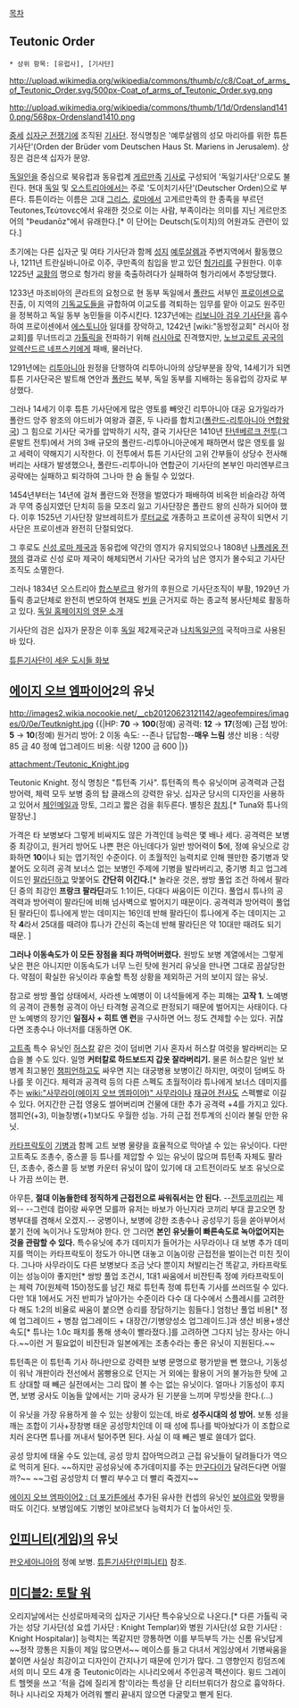 [[목차]]
== Teutonic Order ==
 * 상위 항목: [유럽사], [기사단]

http://upload.wikimedia.org/wikipedia/commons/thumb/c/c8/Coat_of_arms_of_Teutonic_Order.svg/500px-Coat_of_arms_of_Teutonic_Order.svg.png

http://upload.wikimedia.org/wikipedia/commons/thumb/1/1d/Ordensland1410.png/568px-Ordensland1410.png

[[중세]] [[십자군 전쟁]]기에 조직된 [[기사단]]. 정식명칭은 '예루살렘의 성모 마리아를 위한 튜튼기사단'(Orden der Brüder vom Deutschen Haus St. Mariens in Jerusalem). 상징은 검은색 십자가 문양.

[[독일]]인을 중심으로 북유럽과 동유럽계 [[게르만]]족 [[기사]]로 구성되어 '독일기사단'으로도 불린다. 현대 [[독일]] 및 [[오스트리아]]에서는 주로 '도이치기사단'(Deutscher Orden)으로 부른다. 튜튼이라는 이름은 고대 [[그리스]], [[로마]]에서 고게르만족의 한 종족을 부르던 Teutones,Τεύτονες에서 유래한 것으로 이는 사람, 부족이라는 의미를 지닌 게르만조어의 "Þeudanōz"에서 유래한다.[* 이 단어는 Deutsch(도이치)의 어원과도 관련이 있다.]

초기에는 다른 십자군 및 여타 기사단과 함께 [[성지]] [[예루살렘]]과 주변지역에서 활동했으나, 1211년 트란실바니아로 이주, 쿠만족의 침입을 받고 있던 [[헝가리]]를 구원한다. 이후 1225년 [[교황]]의 명으로 헝가리 왕을 축출하려다가 실패하여 헝가리에서 추방당했다.

1233년 마조비아의 콘라트의 요청으로 현 동부 독일에서 [[폴란드]] 서부인 [[프로이센]]으로 진출, 이 지역의 [[기독교]]도들을 규합하여 이교도를 격퇴하는 임무를 맡아 이교도 원주민을 정복하고 독일 동부 농민들을 이주시킨다. 1237년에는 [[리보니아 검우 기사단]]을 흡수하여 프로이센에서 [[에스토니아]] 일대를 장악하고, 1242년 [wiki:"동방정교회" 러시아 정교회]를 무너뜨리고 [[가톨릭]]을 전파하기 위해 [[러시아]]로 진격했지만, [[노브고로트 공국]]의 [[알렉산드르 네프스키]]에게 패배, 물러난다.

1291년에는 [[리투아니아]] 원정을 단행하여 리투아니아의 상당부분을 장악, 14세기가 되면 튜튼 기사단국은 발트해 연안과 [[폴란드]] 북부, 독일 동부를 지배하는 동유럽의 강자로 부상했다.

그러나 14세기 이후 튜튼 기사단에게 많은 영토를 빼앗긴 리투아니아 대공 요가일라가 폴란드 앙주 왕조의 야드비가 여왕과 결혼, 두 나라를 합치고([[폴란드-리투아니아 연합왕국]]) 그 힘으로 기사단 국가를 압박하기 시작, 결국 기사단은 1410년 [[탄넨베르크 전투]](그룬발트 전투)에서 거의 3배 규모의 폴란드-리투아니아군에게 패하면서 많은 영토를 잃고 세력이 약해지기 시작한다. 이 전투에서 튜튼 기사단의 고위 간부들이 상당수 전사해 버리는 사태가 발생했으나, 폴란드-리투아니아 연합군이 기사단의 본부인 마리엔부르크 공략에는 실패하고 퇴각하여 그나마 한 숨 돌릴 수 있었다.

1454년부터는 14년에 걸쳐 폴란드와 전쟁을 벌였다가 패배하여 비옥한 비슬라강 하역과 무역 중심지였던 단치히 등을 모조리 잃고 기사단장은 폴란드 왕의 신하가 되어야 했다. 이후 1525년 기사단장 알브레히트가 [[루터교]]로 개종하고 프로이센 공작이 되면서 기사단은 프로이센과 완전히 단절되었다.

그 후로도 [[신성 로마 제국]]과 동유럽에 약간의 영지가 유지되었으나 1808년 [[나폴레옹 전쟁]]의 결과로 신성 로마 제국이 해체되면서 기사단 국가의 남은 영지가 몰수되고 기사단 조직도 소멸한다.

그러나 1834년 오스트리아 [[합스부르크]] 왕가의 후원으로 기사단조직이 부활, 1929년 가톨릭 종교단체로 완전히 변모하여 현재도 [[빈]]을 근거지로 하는 종교적 봉사단체로 활동하고 있다. [http://www.deutscher-orden.de/GB/ 독일 홈페이지의 영문 소개]

기사단의 검은 십자가 문장은 이후 [[독일]] 제2제국군과 [[나치]]독일군의 국적마크로 사용된 바 있다.

[http://www.ordensland.de/index.html 튜튼기사단이 세운 도시들 화보]
== [[에이지 오브 엠파이어]]2의 유닛 ==
http://images2.wikia.nocookie.net/__cb20120623121142/ageofempires/images/0/0e/Teutknight.jpg
{{|HP: '''70'''  →  '''100'''(정예)
공격력: '''12'''  → '''17'''(정예)
근접 방어: '''5'''  → '''10'''(정예)
원거리 방어: 2
이동 속도: --존나 답답함--'''매우 느림'''
생산 비용 : 식량 85 금 40
정예 업그레이드 비용: 식량 1200 금 600
|}}

attachment:/Teutonic_Knight.jpg

Teutonic Knight. 정식 명칭은 "튜턴족 기사". 튜턴족의 특수 유닛이며 공격력과 근접 방어력, 체력 모두 보병 중의 탑 클래스의 강력한 유닛. 십자군 당시의 디자인을 사용하고 있어서 [[체인메일]]과 망토, 그리고 짧은 검을 휘두른다. 별칭은 [[참치]].[* Tuna와 튜나의 말장난.]

가격은 타 보병보다 그렇게 비싸지도 않은 가격인데 능력은 몇 배나 세다. 공격력은 보병 중 최강이고, 원거리 방어도 나쁜 편은 아닌데다가 일반 방어력이 '''5'''에, 정예 유닛으로 강화하면 '''10'''이나 되는 엽기적인 수준이다. 이 초월적인 능력치로 인해 웬만한 중기병과 맞붙어도 오히려 공격 보너스 없는 보병인 주제에 기병을 발라버리고, 중기병 최고 업그레이드인 [[팔라딘]]하고 맞붙어도 '''간단히 이긴다.'''[* 놀라운 것은, 쌍방 풀업 조건 하에서 팔라딘 중의 최강인 '''프랑크 팔라딘'''과도 1:1이든, 다대다 싸움이든 이긴다. 풀업시 튜나의 공격력과 방어력이 팔라딘에 비해 넘사벽으로 벌어지기 때문이다. 공격력과 방어력이 풀업된 팔라딘이 튜나에게 받는 데미지는 16인데 반해 팔라딘이 튜나에게 주는 데미지는 고작 '''4'''라서 25대를 때려야 튜나가 간신히 죽는데 반해 팔라딘은 약 10대만 때려도 되기 때문. ]

'''그러나 이동속도가 이 모든 장점을 죄다 까먹어버렸다.''' 원방도 보병 계열에서는 그렇게 낮은 편은 아니지만 이동속도가 너무 느린 탓에 원거리 유닛을 만나면 그대로 끔살당한다. 약점이 확실한 유닛이라 후술할 특정 상황을 제외하곤 거의 보이지 않는 유닛.

참고로 쌍방 풀업 상태에서, 사라센 노예병이 이 녀석들에게 주는 피해는 '''고작 1.''' 노예병의 공격이 관통형 공격이 아닌 타격형 공격으로 판정되기 때문에 벌어지는 사태이다. 다만 노예병의 장기인 '''일점사 + 히트 앤 런'''을 구사하면 어느 정도 견제할 수는 있다. 귀찮다면 조총수나 아너저를 대동하면 OK.

[[고트족]] 특수 유닛인 [[허스칼]] 같은 것이 덤비면 기사 혼자서 허스칼 여럿을 발라버리는 모습을 볼 수도 있다. 일명 '''커터칼로 하드보드지 갑옷 잘라버리기.''' 물론 허스칼은 일반 보병계 최고봉인 [[챔피언]]하고도 싸우면 지는 대궁병용 보병이긴 하지만, 여럿이 덤벼도 하나를 못 이긴다. 체력과 공격력 등의 다른 스펙도 초월적이라 튜나에게 보너스 데미지를 주는 [[wiki:"사무라이(에이지 오브 엠파이어)" 사무라이]]나 [[재규어 전사]]도 스펙빨로 이길 수 있다. 어지간한 근접 영웅도 썰어버리며 건물에 대한 추가 공격력 +4를 가지고 있다. 챔피언(+3), 미늘창병(+1)보다도 우월한 성능. 가히 근접 전투계의 신이라 불릴 만한 유닛.

[[카타프락토이]] [[기병]]과 함께 고트 보병 물량을 효율적으로 막아낼 수 있는 유닛이다. 다만 고트족도 조총수, 중스콜 등 튜나를 제압할 수 있는 유닛이 많으며 튜턴족 자체도 팔라딘, 조총수, 중스콜 등 보병 카운터 유닛이 많이 있기에 대 고트전이라도 보조 유닛으로나 가끔 쓰이는 편.

아무튼, '''절대 이놈들한테 정직하게 근접전으로 싸워줘서는 안 된다.''' --[[코끼리(에이지 오브 엠파이어)|전투코끼리]]는 제외-- --그런데 컴이랑 싸우면 모를까 유저는 바보가 아닌지라 코끼리 부대 끌고오면 창병부대를 겸해서 오겠지.-- 궁병이나, 보병에 강한 조총수나 공성무기 등을 쏟아부어서 붙기 전에 녹이거나 도망쳐야 한다. 안 그러면 '''본인 유닛들이 빠른속도로 녹아없어지는 것을 관람할 수 있다.''' 특수유닛에 추가 데미지가 들어가는 사무라이나 대 보병 추가 데미지를 먹이는 카타프락토이 정도가 아니면 대놓고 이놈이랑 근접전을 벌이는건 미친 짓이다. 그나마 사무라이도 다른 보병보다 조금 낫다 뿐이지 쳐발리는건 똑같고, 카타프락토이는 성능이야 좋지만[* 쌍방 풀업 조건시, 1대1 싸움에서 비잔틴족 정예 카타프락토이는 체력 70(원체력 150)정도를 남긴 채로 튜턴족 정예 튜턴족 기사를 쓰러뜨릴 수 있다. 다만 1대 1에서도 거진 반피가 날아가는 수준이라 다수 대 다수에서 스플레시를 고려한다 해도 1:2의 비율로 싸움이 붙으면 승리를 장담하기는 힘들다.] 엄청난 풀업 비용[* 정예 업그레이드 + 병참 업그레이드 + 대장간/기병양성소 업그레이드.]과 생산 비용+생산 속도[* 튜나는 1.0c 패치를 통해 생속이 빨라졌다.]를 고려하면 그다지 남는 장사는 아니다.~~이런 거 필요없이 비잔틴과 일본에게는 조총수라는 좋은 유닛이 지원된다.~~

튜턴족은 이 튜턴족 기사 하나만으로 강력한 보병 문명으로 평가받을 뻔 했으나, 기동성이 워낙 개판이라 전선에서 몸빵용으로 던지는 거 외에는 활용이 거의 불가능한 탓에 고트 상대할 때 빼곤 실전에서는 그리 많이 볼 수는 없는 유닛이다. 얼마나 기동성이 후지면, 보병 궁사도 이놈들 앞에서는 기마 궁사가 된 기분을 느끼며 무빙샷을 한다.(...)

이 유닛을 가장 유용하게 쓸 수 있는 상황이 있는데, 바로 '''성주시대의 성 방어.'''
보통 성을 깨는 조합이 기사+장창병 태운 공성망치인데 이 때 성에 튜나를 박아놨다가 이 조합으로 치러 온다면 튜나를 꺼내서 털어주면 된다. 사실 이 때 빼곤 별로 쓸데가 없다.

공성 망치에 태울 수도 있는데, 공성 망치 잡아먹으려고 근접 유닛들이 달려들다가 역으로 먹히게 된다. ~~하지만 공성유닛에 추가데미지를 주는 [[만구다이]]가 달려든다면 어떨까?~~ ~~그럼 공성망치 더 빨리 부수고 더 빨리 죽겠지~~

[[에이지 오브 엠파이어2 : 더 포가튼]]에서 추가된 유사한 컨셉의 유닛인 [[보야르]]와 맞짱을 떠도 이긴다. 보병임에도 기병인 보야르보다 능력치가 더 높아서인 듯.

== [[인피니티(게임)]]의 유닛 ==
[[판오세아니아]]의 정예 보병. [[튜튼기사단(인피니티)]] 참조.

== [[미디블2: 토탈 워]] ==
오리지날에서는 신성로마제국의 십자군 기사단 특수유닛으로 나온다.[* 다른 가톨릭 국가는 성당 기사단(성 요셉 기사단 : Knight Templar)와 병원 기사단(성 요한 기사단 : Knight Hospitalar)]
능력치는 똑같지만 깡통하면 이를 부득부득 가는 신롬 유닛답게 ~~정작 깡통은 지들이 제일 많으면서~~ 메이스를 들고 다녀서 게임상에서 기병싸움을 붙이면 사실상 최강이고 디자인이 간지나기 때문에 인기가 많다. 그 영향인지 킹덤즈에서의 미니 모드 4개 중 Teutonic이라는 시나리오에서 주인공격 팩션이다. 윙드 그레이트 헬멧을 쓰고 '적을 겁에 질리게 함'이라는 특성을 단 리터브뤼더가 참으로 흉악하다. 허나 시나리오 자체가 어려워 빨리 끝내지 않으면 다굴맞고 뻗게 된다.
